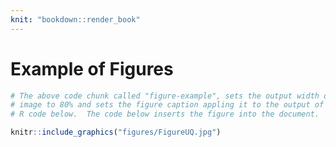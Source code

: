 ```yaml
---
knit: "bookdown::render_book"
---
```


<!-- *************************************************** -->
<!-- Example of Figures -->
<!-- *************************************************** -->
<!--This example is provided for your reference only. DO NOT INCLUDE IN YOUR FINAL THESIS.  -->
# Example of Figures

```r

# The above code chunk called "figure-example", sets the output width of the 
# image to 80% and sets the figure caption appling it to the output of the 
# R code below.  The code below inserts the figure into the document.

knitr::include_graphics("figures/FigureUQ.jpg")

```
